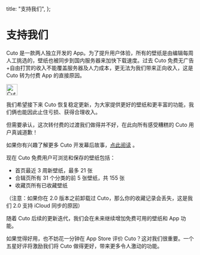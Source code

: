   title: "支持我们",
};

# 支持我们

Cuto 是一款两人独立开发的 App。为了提升用户体验，所有的壁纸是由编辑每周人工挑选的，壁纸也被同步到国内服务器来加快下载速度。过去 Cuto 免费无广告+自由打赏的收入不能覆盖服务器及人力成本，更无法为我们带来正向收入，这是 Cuto 转为付费 App 的直接原因。

<a href="/">
  <img
    src="/assets/banner.webp"
    alt="Cuto Banner"
    width="auto"
    height="30"
    layout="responsive"
    objectfit="contain"
  />
</a>

我们希望接下来 Cuto 恢复稳定更新，为大家提供更好的壁纸和更丰富的功能，我们俩也能因此止住亏损、获得合理收入。

但需要承认，这次转付费的过渡我们做得并不好，在此向所有感受糟糕的 Cuto 用户真诚道歉！

如果你有兴趣了解更多 Cuto 开发幕后故事，[点此阅读](https://www.icodesign.me/posts/cuto2-story/) 。

现在 Cuto 免费用户可浏览和保存的壁纸包括：

- 首页最近 3 周新壁纸，最多 21 张
- 合辑页所有 31 个分类的前 5 张壁纸，共 155 张
- 收藏页所有已收藏壁纸

（注意：如果你在 2.0 版本之前卸载过 Cuto，那么你的收藏记录会丢失，这是我们 2.0 支持 iCloud 同步的原因）

随着 Cuto 后续的更新迭代，我们会在未来继续增加免费可用的壁纸和 App 功能。

如果觉得好用，也不妨花一分钟在 App Store 评价 Cuto？这对我们很重要。一个五星好评将激励我们将 Cuto 做得更好，带来更多令人激动的功能。
